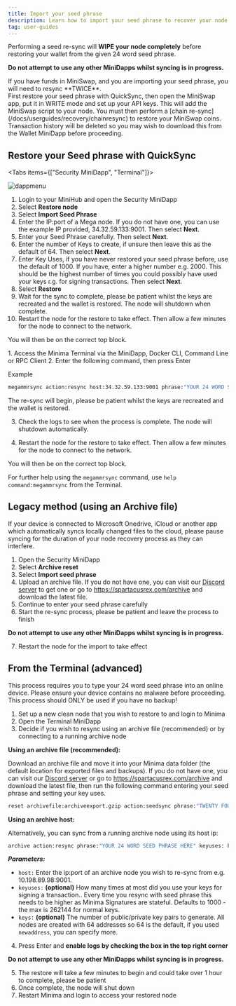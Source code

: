 ```yaml
---
title: Import your seed phrase
description: Learn how to import your seed phrase to recover your node
tag: user-guides
---
```


Performing a seed re-sync will **WIPE your node completely** before restoring your wallet from the given 24 word seed phrase.

**Do not attempt to use any other MiniDapps whilst syncing is in progress.**

<Callout title="MiniSwap Restore" type="warn">
  If you have funds in MiniSwap, and you are importing your seed phrase, you
  will need to resync **TWICE**. <br />
  First restore your seed phrase with QuickSync, then open the MiniSwap app, put
  it in WRITE mode and set up your API keys. This will add the MiniSwap script
  to your node. You must then perform a [chain
  re-sync](/docs/userguides/recovery/chainresync) to restore your MiniSwap
  coins.
</Callout>

<Callout title="Transaction History" type="warn">
  Transaction history will be deleted so you may wish to download this from the
  Wallet MiniDapp before proceeding.
</Callout>

## Restore your Seed phrase with QuickSync

<Tabs items={["Security MiniDapp", "Terminal"]}>
  <Tab value="Security MiniDapp">

![dappmenu](/img/app/security.jpg)

1. Login to your MiniHub and open the Security MiniDapp
2. Select **Restore node**
3. Select **Import Seed Phrase**
4. Enter the IP:port of a Mega node. If you do not have one, you can use the example IP provided, 34.32.59.133:9001. Then select **Next**.
5. Enter your Seed Phrase carefully. Then select **Next**.
6. Enter the number of Keys to create, if unsure then leave this as the default of 64. Then select **Next**.
7. Enter Key Uses, if you have never restored your seed phrase before, use the default of 1000. If you have, enter a higher number e.g. 2000. This should be the highest number of times you could possibly have used your keys r.g. for signing transactions. Then select **Next**.
8. Select **Restore**
9. Wait for the sync to complete, please be patient whilst the keys are recreated and the wallet is restored. The node will shutdown when complete.
10. Restart the node for the restore to take effect. Then allow a few minutes for the node to connect to the network.

You will then be on the correct top block.

  </Tab>
  <Tab value="Terminal">
  1. Access the Minima Terminal via the MiniDapp, Docker CLI, Command Line or RPC Client
2. Enter the following command, then press Enter

Example

```bash title="Terminal"
megammrsync action:resync host:34.32.59.133:9001 phrase:"YOUR 24 WORD SEED PHRASE" keyuses:2000
```

The re-sync will begin, please be patient whilst the keys are recreated and the wallet is restored.

3. Check the logs to see when the process is complete. The node will shutdown automatically.

4. Restart the node for the restore to take effect. Then allow a few minutes for the node to connect to the network.

You will then be on the correct top block.

For further help using the `megammrsync` command, use `help command:megammrsync` from the Terminal.

  </Tab>
</Tabs>

## Legacy method (using an Archive file)

<Callout type="warn">
  If your device is connected to Microsoft Onedrive, iCloud or another app which
  automatically syncs locally changed files to the cloud, please pause syncing
  for the duration of your node recovery process as they can interfere.
</Callout>

1. Open the Security MiniDapp
2. Select **Archive reset**
3. Select **Import seed phrase**
4. Upload an archive file. If you do not have one, you can visit our [Discord server](https://discord.com/invite/minimaglobal) to get one or go to https://spartacusrex.com/archive and download the latest file.
5. Continue to enter your seed phrase carefully
6. Start the re-sync process, please be patient and leave the process to finish

**Do not attempt to use any other MiniDapps whilst syncing is in progress.**

7. Restart the node for the import to take effect

## From the Terminal (advanced)

<Callout title="Info">
  This process requires you to type your 24 word seed phrase into an online
  device. Please ensure your device contains no malware before proceeding. This
  process should ONLY be used if you have no backup!
</Callout>

1. Set up a new clean node that you wish to restore to and login to Minima
2. Open the Terminal MiniDapp
3. Decide if you wish to resync using an archive file (recommended) or by connecting to a running archive node

**Using an archive file (recommended):**

Download an archive file and move it into your Minima data folder (the default location for exported files and backups). If you do not have one, you can visit our [Discord server](https://discord.com/invite/minimaglobal) or go to https://spartacusrex.com/archive and download the latest file, then run the following command entering your seed phrase and setting your key uses.

```bash title="Terminal"
reset archivefile:archiveexport.gzip action:seedsync phrase:"TWENTY FOUR WORDS HERE" keyuses:
```

**Using an archive host:**

Alternatively, you can sync from a running archive node using its host ip:

```bash title="Terminal"
archive action:resync phrase:"YOUR 24 WORD SEED PHRASE HERE" keyuses: host:
```

**_Parameters:_**

- `host:` Enter the ip:port of an archive node you wish to re-sync from e.g. 10.198.89.98:9001.
- `keyuses:` **(optional)** How many times at most did you use your keys for signing a transaction.. Every time you resync with seed phrase this needs to be higher as Minima Signatures are stateful. Defaults to 1000 - the max is 262144 for normal keys.
- `keys:` **(optional)** The number of public/private key pairs to generate. All nodes are created with 64 addresses so 64 is the default, if you used `newaddress`, you can specify more.

4. Press Enter and **enable logs by checking the box in the top right corner**

**Do not attempt to use any other MiniDapps whilst syncing is in progress.**

5. The restore will take a few minutes to begin and could take over 1 hour to complete, please be patient
6. Once complete, the node will shut down
7. Restart Minima and login to access your restored node
